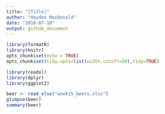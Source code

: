 ```yaml
---
title: "[Title]"
author: "Hayden MacDonald"
date: "2018-07-10"
output: github_document
---
```


```r
library(formatR)
library(knitr)
opts_chunk$set(echo = TRUE)
opts_chunk$set(tidy.opts=list(width.cutoff=50),tidy=TRUE)

library(readxl)
library(dplyr)
library(ggplot2)
```

```r
beer <- read_xlsx("week15_beers.xlsx")
glimpse(beer)
summary(beer)
```


```r

```

```r

```


























